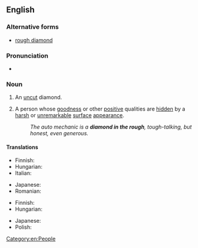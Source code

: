 ==English==

===Alternative forms===
* [[rough diamond]]

===Pronunciation===
* {{audio|en|en-au-diamond in the rough.ogg|Audio (AU)}}

===Noun===
{{en-noun|head=[[diamond]] [[in the rough]]|diamonds in the rough}}

# An [[uncut]] diamond.
# {{lb|en|idiomatic}} A person whose [[goodness]] or other [[positive]] qualities are [[hidden]] by a [[harsh]] or [[unremarkable]] [[surface]] [[appearance]].
#: ''The auto mechanic is a '''diamond in the rough''', tough-talking, but honest, even generous.''

====Translations====
{{trans-top|uncut diamond}}
* Finnish: {{t|fi|raakatimantti}}
* Hungarian: {{t|hu|csiszolatlan gyémánt}}
* Italian: {{t|it|diamante grezzo|m}}
{{trans-mid}}
* Japanese: {{t|ja|原石|tr=genseki}}
* Romanian: {{t|ro|diamant brut|n}}
{{trans-bottom}}

{{trans-top|person with hidden qualities}}
* Finnish: {{t+|fi|nallekarhu}} {{qualifier|of male only}}
* Hungarian: {{t|hu|csiszolatlan gyémánt}}
{{trans-mid}}
* Japanese: {{t|ja|原石|tr=genseki}}
* Polish: {{t-needed|pl}}
{{trans-bottom}}

[[Category:en:People]]